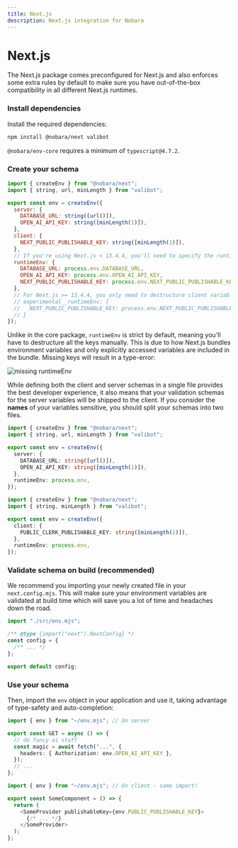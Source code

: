 ```yaml
---
title: Next.js
description: Next.js integration for Nobara
---
```


# Next.js

The Next.js package comes preconfigured for Next.js and also enforces some extra rules by default to make sure you have out-of-the-box compatibility in all different Next.js runtimes.

<Steps>

### Install dependencies

Install the required dependencies:

```bash
npm install @nobara/next valibot
```

<Callout>

`@nobara/env-core` requires a minimum of `typescript@4.7.2`.

</Callout>

### Create your schema

```js title="src/env.mjs"
import { createEnv } from "@nobara/next";
import { string, url, minLength } from "valibot";

export const env = createEnv({
  server: {
    DATABASE_URL: string([url()]),
    OPEN_AI_API_KEY: string([minLength(1)]),
  },
  client: {
    NEXT_PUBLIC_PUBLISHABLE_KEY: string([minLength(1)]),
  },
  // If you're using Next.js < 13.4.4, you'll need to specify the runtimeEnv manually
  runtimeEnv: {
    DATABASE_URL: process.env.DATABASE_URL,
    OPEN_AI_API_KEY: process.env.OPEN_AI_API_KEY,
    NEXT_PUBLIC_PUBLISHABLE_KEY: process.env.NEXT_PUBLIC_PUBLISHABLE_KEY,
  },
  // For Next.js >= 13.4.4, you only need to destructure client variables:
  // experimental__runtimeEnv: {
  //   NEXT_PUBLIC_PUBLISHABLE_KEY: process.env.NEXT_PUBLIC_PUBLISHABLE_KEY,
  // }
});
```

<Callout type="info">

Unlike in the core package, `runtimeEnv` is strict by default, meaning you'll have to destructure all the keys manually. This is due to how Next.js bundles environment variables and only explicitly accessed variables are included in the bundle. Missing keys will result in a type-error:

![missing runtimeEnv](https://user-images.githubusercontent.com/51714798/234409775-fee3edbd-a73b-415a-829f-28f6f6092707.png)

</Callout>

<Callout type="warning">

While defining both the client and server schemas in a single file provides the best developer experience,
it also means that your validation schemas for the server variables will be shipped to the client.
If you consider the **names** of your variables sensitive, you should split your schemas into two files.

```ts title="src/env/server.ts"
import { createEnv } from "@nobara/next";
import { string, url, minLength } from "valibot";

export const env = createEnv({
  server: {
    DATABASE_URL: string([url()]),
    OPEN_AI_API_KEY: string([minLength(1)]),
  },
  runtimeEnv: process.env,
});
```

```ts title="src/env/client.ts"
import { createEnv } from "@nobara/next";
import { string, minLength } from "valibot";

export const env = createEnv({
  client: {
    PUBLIC_CLERK_PUBLISHABLE_KEY: string([minLength(1)]),
  },
  runtimeEnv: process.env,
});
```

</Callout>

### Validate schema on build (recommended)

We recommend you importing your newly created file in your `next.config.mjs`. This will make sure your environment variables are validated at build time which will save you a lot of time and headaches down the road.

```js title="next.config.mjs" {1}
import "./src/env.mjs";

/** @type {import("next").NextConfig} */
const config = {
  /** ... */
};

export default config;
```

### Use your schema

Then, import the `env` object in your application and use it, taking advantage of type-safety and auto-completion:

```ts title="some-api-endpoint.ts"
import { env } from "~/env.mjs"; // On server

export const GET = async () => {
  // do fancy ai stuff
  const magic = await fetch("...", {
    headers: { Authorization: env.OPEN_AI_API_KEY },
  });
  // ...
};
```

```ts title="some-component.tsx"
import { env } from "~/env.mjs"; // On client - same import!

export const SomeComponent = () => {
  return (
    <SomeProvider publishableKey={env.PUBLIC_PUBLISHABLE_KEY}>
      {/* ... */}
    </SomeProvider>
  );
};
```

</Steps>